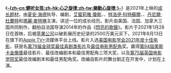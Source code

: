 《'''[[健听女孩|-{zh-cn:健听女孩;zh-hk:心之旋律;zh-tw:樂動心旋律;}-]]'''》是2021年上映的[[成年禮|成长题材]]{{tsl|en|comedy-drama film|喜剧剧情片}}，由[[夏安·海德|夏安·海德]]执导、编剧，[[艾蜜莉雅·瓊斯|艾蜜莉雅·瓊斯]]、{{tsl|en|Eugenio Derbez|欧金尼奥·德贝兹}}、[[特洛伊·科特蘇爾|特洛伊·科特蘇爾]]、{{tsl|en|Ferdia Walsh-Peelo|费迪亚·沃尔什-皮洛}}、[[丹尼爾·杜蘭特|丹尼爾·杜蘭特]]和[[瑪麗·麥特琳|瑪麗·麥特琳]]主演，讲述一位{{tsl|en|child of deaf adult|听障人士子女|听障父母女儿}}的成长经历。影片由美国、法国、加拿大三国共同制作，翻拍自法国导演{{tsl|en|Éric Lartigau|艾瑞克·拉提高}}2014年的作品《[[閃亮的歌聲|閃亮的歌聲]]》。影片于2021年1月28日在{{tsl|en|2021 Sundance Film Festival|2021年圣丹斯电影节|圣丹斯电影节}}首映，后被[[苹果公司|苹果公司]]以破影展历史纪录的2500万美元买下，2021年8月13日在旗下的[[Apple_TV+|Apple TV+]]流媒体平台上线。影片入选[[美国电影学会|美国电影学会]][[2021年美國電影學會獎|2021年度十佳电影]]，获提名[[第79届金球奖|第79届金球奖]][[金球奖最佳戏剧类影片|最佳喜剧类影片]]及[[金球奖最佳电影男配角|最佳电影男配角]]奖。赢得[[第94屆奧斯卡金像獎|第94屆奧斯卡金像獎]]最佳影片、最佳改编剧本和最佳男配角三项大奖，以及[[第75届英国电影学院奖|第75届英国电影学院奖]]最佳改编剧本和最佳男配角奖。改编自影片的舞台剧正在开发中，计划在{{tsl|en|Deaf West Theatre|西部聋人剧院}}上演。